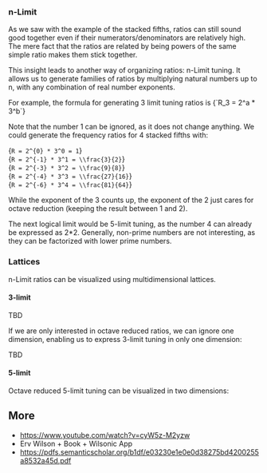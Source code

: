 ### n-Limit

As we saw with the example of the stacked fifths, ratios can still sound good together even if their numerators/denominators are relatively high.
The mere fact that the ratios are related by being powers of the same simple ratio makes them stick together.

This insight leads to another way of organizing ratios: n-Limit tuning.
It allows us to generate families of ratios by multiplying natural numbers up to n, with any combination of real number exponents.

<p>
  For example, the formula for generating 3 limit tuning ratios is <InlineMath>{`R_3 = 2^a * 3^b`}</InlineMath>
</p>

Note that the number 1 can be ignored, as it does not change anything. We could generate the frequency ratios for 4 stacked fifths with:

<InlineMath>{`R = 2^{0} * 3^0 = 1`}</InlineMath>
<br />
<InlineMath>{`R = 2^{-1} * 3^1 = \\frac{3}{2}`}</InlineMath>
<br />
<InlineMath>{`R = 2^{-3} * 3^2 = \\frac{9}{8}`}</InlineMath>
<br />
<InlineMath>{`R = 2^{-4} * 3^3 = \\frac{27}{16}`}</InlineMath>
<br />
<InlineMath>{`R = 2^{-6} * 3^4 = \\frac{81}{64}`}</InlineMath>

While the exponent of the 3 counts up, the exponent of the 2 just cares for octave reduction (keeping the result between 1 and 2).

The next logical limit would be 5-limit tuning, as the number 4 can already be expressed as 2\*2.
Generally, non-prime numbers are not interesting, as they can be factorized with lower prime numbers.

### Lattices

n-Limit ratios can be visualized using multidimensional lattices.

#### 3-limit

TBD

If we are only interested in octave reduced ratios, we can ignore one dimension, enabling us to express 3-limit tuning in only one dimension:

TBD

#### 5-limit

Octave reduced 5-limit tuning can be visualized in two dimensions:


## More

- https://www.youtube.com/watch?v=cyW5z-M2yzw
- Erv Wilson + Book + Wilsonic App
- https://pdfs.semanticscholar.org/b1df/e03230e1e0e0d38275bd4200255a8532a45d.pdf